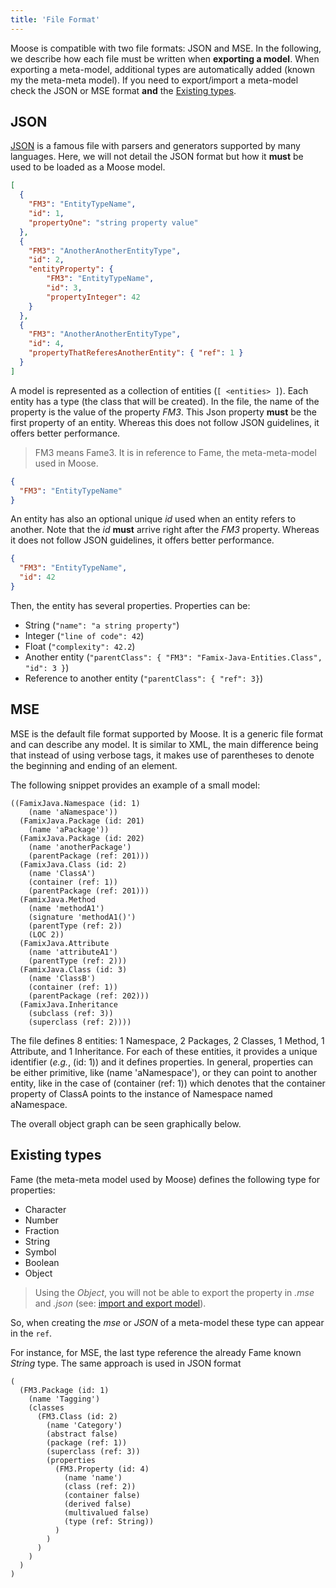 ```yaml
---
title: 'File Format'
---
```




Moose is compatible with two file formats: JSON and MSE.
In the following, we describe how each file must be written when **exporting a model**.
When exporting a meta-model, additional types are automatically added (known my the meta-meta model).
If you need to export/import a meta-model check the JSON or MSE format **and** the [Existing types](#existing-types).

## JSON

[JSON](https://json.org/) is a famous file with parsers and generators supported by many languages.
Here, we will not detail the JSON format but how it **must** be used to be loaded as a Moose model.

```json
[
  {
    "FM3": "EntityTypeName",
    "id": 1,
    "propertyOne": "string property value"
  },
  {
    "FM3": "AnotherAnotherEntityType",
    "id": 2,
    "entityProperty": { 
        "FM3": "EntityTypeName",
        "id": 3,
        "propertyInteger": 42
    }
  },
  {
    "FM3": "AnotherAnotherEntityType",
    "id": 4,
    "propertyThatReferesAnotherEntity": { "ref": 1 }
  }
]
```

A model is represented as a collection of entities (`[ <entities> ]`).
Each entity has a type (the class that will be created).
In the file, the name of the property is the value of the property *FM3*.
This Json property **must** be the first property of an entity.
Whereas this does not follow JSON guidelines, it offers better performance.

> FM3 means Fame3. It is in reference to Fame, the meta-meta-model used in Moose.

```json
{
  "FM3": "EntityTypeName"
}
```

An entity has also an optional unique *id* used when an entity refers to another.
Note that the *id* **must** arrive right after the *FM3* property.
Whereas it does not follow JSON guidelines, it offers better performance.

```json
{
  "FM3": "EntityTypeName",
  "id": 42
}
```

Then, the entity has several properties.
Properties can be:

- String (`"name": "a string property"`)
- Integer (`"line of code": 42`)
- Float (`"complexity": 42.2`)
- Another entity (`"parentClass": { "FM3": "Famix-Java-Entities.Class", "id": 3 }`)
- Reference to another entity (`"parentClass": { "ref": 3}`)

## MSE

MSE is the default file format supported by Moose.
It is a generic file format and can describe any model.
It is similar to XML, the main difference being that instead of using verbose tags, it makes use of parentheses to denote the beginning and ending of an element.

The following snippet provides an example of a small model:

```
((FamixJava.Namespace (id: 1)
    (name 'aNamespace'))
  (FamixJava.Package (id: 201)
    (name 'aPackage'))
  (FamixJava.Package (id: 202)
    (name 'anotherPackage')
    (parentPackage (ref: 201)))
  (FamixJava.Class (id: 2)
    (name 'ClassA')
    (container (ref: 1))
    (parentPackage (ref: 201)))
  (FamixJava.Method
    (name 'methodA1')
    (signature 'methodA1()')
    (parentType (ref: 2))
    (LOC 2))
  (FamixJava.Attribute 
    (name 'attributeA1')
    (parentType (ref: 2)))
  (FamixJava.Class (id: 3)
    (name 'ClassB')
    (container (ref: 1))
    (parentPackage (ref: 202)))
  (FamixJava.Inheritance
    (subclass (ref: 3))
    (superclass (ref: 2))))
```

The file defines 8 entities: 1 Namespace, 2 Packages, 2 Classes, 1 Method, 1 Attribute, and 1 Inheritance.
For each of these entities, it provides a unique identifier (_e.g._, (id: 1)) and it defines properties.
In general, properties can be either primitive, like (name 'aNamespace'), or they can point to another entity, like in the case of (container (ref: 1)) which denotes that the container property of ClassA points to the instance of Namespace named aNamespace.

The overall object graph can be seen graphically below.

<MooseGraphSVG className="svg-theme" />

## Existing types

Fame (the meta-meta model used by Moose) defines the following type for properties:

- Character
- Number
- Fraction
- String
- Symbol
- Boolean
- Object

> Using the *Object*, you will not be able to export the property in *.mse* and *.json* (see: [import and export model](/users/ImportingAndExportingModels)).

So, when creating the *mse* or *JSON* of a meta-model these type can appear in the `ref`.

For instance, for MSE, the last type reference the already Fame known *String* type.
The same approach is used in JSON format

```
(
  (FM3.Package (id: 1)
    (name 'Tagging')
    (classes
      (FM3.Class (id: 2)
        (name 'Category')
        (abstract false)
        (package (ref: 1))
        (superclass (ref: 3))
        (properties
          (FM3.Property (id: 4)
            (name 'name')
            (class (ref: 2))
            (container false)
            (derived false)
            (multivalued false)
            (type (ref: String))
          )
        )
      )
    )
  )
)
```
